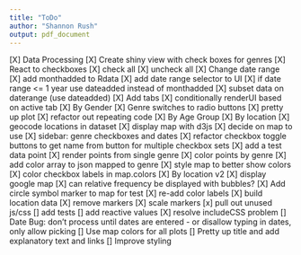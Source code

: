 ```yaml
---
title: "ToDo"
author: "Shannon Rush"
output: pdf_document
---
```


[X] Data Processing
[X] Create shiny view with check boxes for genres
[X] React to checkboxes
[X] check all
[X] uncheck all
[X] Change date range
    [X] add monthadded to Rdata
    [X] add date range selector to UI
    [X] if date range <= 1 year use dateadded instead of monthadded 
    [X] subset data on daterange (use dateadded)
[X] Add tabs
    [X] conditionally renderUI based on active tab
[X] By Gender
    [X] Genre switches to radio buttons
    [X] pretty up plot
[X] refactor out repeating code
[X] By Age Group
[X] By location
    [X] geocode locations in dataset
    [X] display map with d3js
    [X] decide on map to use
    [X] sidebar: genre checkboxes and dates
        [X] refactor checkbox toggle buttons to get name from button for multiple checkbox sets
    [X] add a test data point 
    [X] render points from single genre
    [X] color points by genre
        [X] add color array to json mapped to genre
    [X] style map to better show colors
    [X] color checkbox labels in map.colors
[X] By location v2
    [X] display google map
    [X] can relative frequency be displayed with bubbles?
    [X] Add circle symbol marker to map for test
    [X] re-add color labels
    [X] build location data
    [X] remove markers
    [X] scale markers
    [x] pull out unused js/css
[] add tests
[] add reactive values
[X] resolve includeCSS problem
[] Date Bug: don't process until dates are entered - or disallow typing in dates, only allow picking
[] Use map colors for all plots
[] Pretty up title and add explanatory text and links
[] Improve styling
